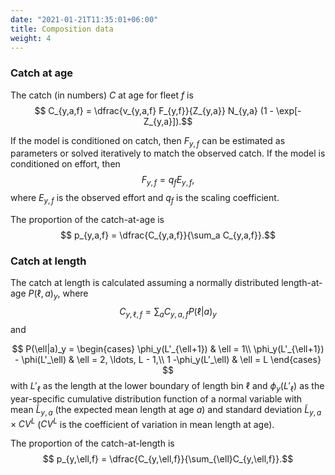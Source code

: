 ```yaml
---
date: "2021-01-21T11:35:01+06:00"
title: Composition data
weight: 4
---
```


### Catch at age
The catch (in numbers) $C$ at age for fleet $f$ is
$$ C_{y,a,f} = \dfrac{v_{y,a,f} F_{y,f}}{Z_{y,a}} N_{y,a} (1 - \exp[-Z_{y,a}]).$$

If the model is conditioned on catch, then $F_{y,f}$ can be estimated as parameters or solved iteratively to match the observed catch. If the model is conditioned on effort, then
$$ F_{y,f} = q_f E_{y,f},$$ where $E_{y,f}$ is the observed effort and $q_f$ is the scaling coefficient.

The proportion of the catch-at-age is
$$ p_{y,a,f} = \dfrac{C_{y,a,f}}{\sum_a C_{y,a,f}}.$$

### Catch at length
The catch at length is calculated assuming a normally distributed length-at-age $P(\ell,a)_y$, where
$$ C_{y,\ell,f} = \sum_a C_{y,a,f} P(\ell|a)_y $$
and

$$ P(\ell|a)_y = 
\begin{cases}
      \phi_y(L'_{\ell+1}) & \ell = 1\\
      \phi_y(L'_{\ell+1}) - \phi(L'_\ell) & \ell = 2, \ldots, L - 1,\\
      1 -\phi_y(L'_\ell) & \ell = L
\end{cases}
$$
with $L'_{\ell}$ as the length at the lower boundary of length bin $\ell$ and $\phi_y(L'_{\ell})$ as the year-specific cumulative distribution function of a normal variable with mean $\tilde{L}_{y,a}$ (the expected mean length at age $a$) and standard deviation $\tilde{L}_{y,a} \times CV^L$ ($CV^L$ is the coefficient of variation in mean length at age). 

The proportion of the catch-at-length is
$$ p_{y,\ell,f} = \dfrac{C_{y,\ell,f}}{\sum_{\ell}C_{y,\ell,f}}.$$
